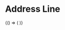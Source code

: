 


<Meta
  title="Hearings/Components/Hearing Details/Address"
  component={AddressLine}
/>

# Address Line

<Preview>
  <Story name="Normal">
    {() => (
      <AddressLine
        name={text('Name', 'John Smith', 'knobs')}
        addressLine1={text('Address Line', '123 Test St.', 'knobs')}
        addressCity={text('City', 'Washington', 'knobs')}
        addressState={text('State', 'D.C.', 'knobs')}
        addressZip={text('Zip Code', '20001', 'knobs')}
      />
    )}
  </Story>
</Preview>

<Props of={AddressLine} />
